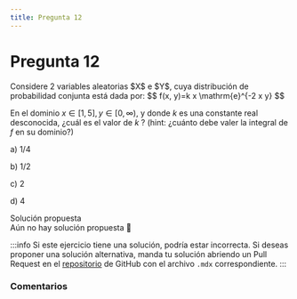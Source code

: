 ```yaml
---
title: Pregunta 12
---
```



# Pregunta 12

<div className="exercise">
Considere 2 variables aleatorias $X$ e $Y$, cuya distribución de probabilidad conjunta está dada por:
$$
f(x, y)=k x \mathrm{e}^{-2 x y}
$$

En el dominio $x \in[1,5], y \in[0, \infty)$, y donde $k$ es una constante real desconocida, ¿cuál es el valor de $k$ ?
(hint: ¿cuánto debe valer la integral de $f$ en su dominio?)

a) $1 / 4$

b) $1 / 2$

c) 2

d) 4

</div>

<MDXDetails>
<summary>Solución propuesta</summary>

<div className="exercise">
Aún no hay solución propuesta 🥲
</div>

:::info 
Si este ejercicio tiene una solución, podría estar incorrecta. Si deseas proponer una solución alternativa, manda tu solución abriendo
un Pull Request en el [repositorio](https://github.com/crow-rojas/apuntes-fundamentals/pulls) de GitHub con el archivo
`.mdx` correspondiente. 
:::

</MDXDetails>

### Comentarios

<Disqus
  url="https://crow-rojas.github.io/apuntes-fundamentals/docs/mathematics/probability-and-statistics/exercises/2024-2/p12"
  identifier="docs/mathematics/probability-and-statistics/exercises/2024-2/p12"
  title="2024-2 Probabilidades y Estadística - Pregunta 12"
/>

